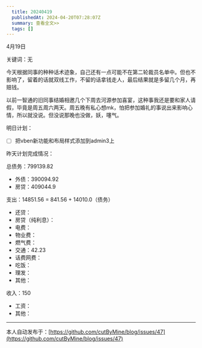 ```yaml
---
  title: 20240419
  publishedAt: 2024-04-20T07:28:07Z
  summary: 查看全文>>
  tags: []
---
```


4月19日

关键词：无

今天根据同事的种种话术迹象，自己还有一点可能不在第二轮裁员名单中。但也不影响了，留着的话就双线工作，不留的话拿钱走人，最后结果就是多留几个月，再赔钱。

以前一智通的旧同事结婚相邀几个下周去河源参加喜宴，这种事我还是要和家人请假，毕竟是周五周六两天。周五晚有私心想mk，怕把参加婚礼的事说出来影响心情，所以就没说。但没说那晚也没做，妖，噻气。

明日计划：

- [ ] 把vben新功能和布局样式添加到admin3上

昨天计划完成情况：

总债务：799139.82
- 外债：390094.92
- 房贷：409044.9

支出：14851.56 = 841.56 + 14010.0（债务）
- 还贷：
- 房贷（纯利息）：
- 电费：
- 物业费：
- 燃气费：
- 交通：42.23
- 话费网费：
- 吃饭：
- 理发：
- 其他：

收入：150
- 工资：
- 其他：


---
本人自动发布于：[https://github.com/cutByMine/blog/issues/47](https://github.com/cutByMine/blog/issues/47)
